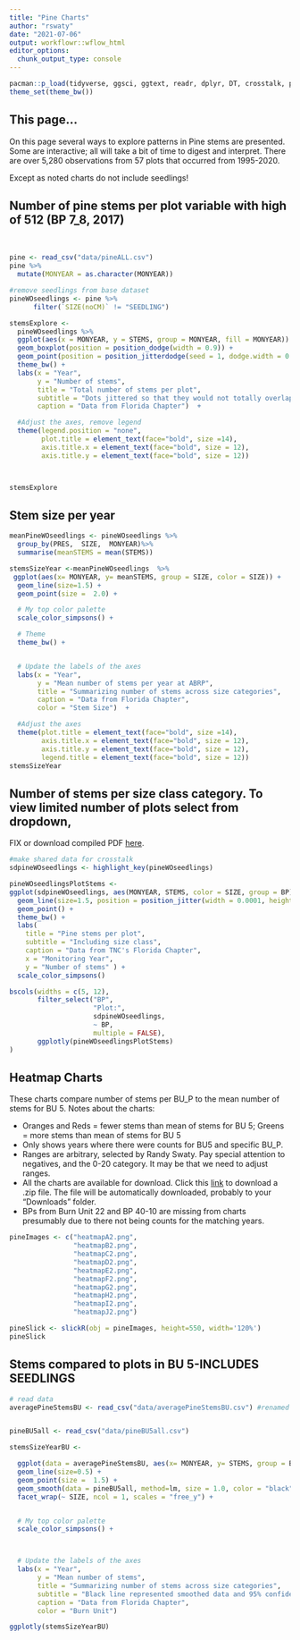 ```yaml
---
title: "Pine Charts"
author: "rswaty"
date: "2021-07-06"
output: workflowr::wflow_html
editor_options:
  chunk_output_type: console
---
```



```r
pacman::p_load(tidyverse, ggsci, ggtext, readr, dplyr, DT, crosstalk, plotly, ggforce, slickR)
theme_set(theme_bw())
```

## This page...
On this page several ways to explore patterns in Pine stems are presented.  Some are interactive; all will take a bit of time to digest and interpret.  There are over 5,280 observations from 57 plots that occurred from 1995-2020.

Except as noted charts do not include seedlings!


## Number of pine stems per plot variable with high of 512 (BP 7_8, 2017)

<br>

```r

pine <- read_csv("data/pineALL.csv")
pine %>%
  mutate(MONYEAR = as.character(MONYEAR))

#remove seedlings from base dataset
pineWOseedlings <- pine %>%
      filter(`SIZE(noCM)` != "SEEDLING")
```


```r

stemsExplore <-
  pineWOseedlings %>%
  ggplot(aes(x = MONYEAR, y = STEMS, group = MONYEAR, fill = MONYEAR)) +
  geom_boxplot(position = position_dodge(width = 0.9)) +
  geom_point(position = position_jitterdodge(seed = 1, dodge.width = 0.9)) +
  theme_bw() +
  labs(x = "Year",
       y = "Number of stems",
       title = "Total number of stems per plot",
       subtitle = "Dots jittered so that they would not totally overlap",
       caption = "Data from Florida Chapter")  +

  #Adjust the axes, remove legend
  theme(legend.position = "none",
        plot.title = element_text(face="bold", size =14),
        axis.title.x = element_text(face="bold", size = 12),
        axis.title.y = element_text(face="bold", size = 12))



stemsExplore


```

## Stem size per year

```r

meanPineWOseedlings <- pineWOseedlings %>%
  group_by(PRES,  SIZE,  MONYEAR)%>%
  summarise(meanSTEMS = mean(STEMS))
```


```r
stemsSizeYear <-meanPineWOseedlings  %>%
 ggplot(aes(x= MONYEAR, y= meanSTEMS, group = SIZE, color = SIZE)) +
  geom_line(size=1.5) +
  geom_point(size =  2.0) +

  # My top color palette
  scale_color_simpsons() +

  # Theme
  theme_bw() +


  # Update the labels of the axes
  labs(x = "Year",
       y = "Mean number of stems per year at ABRP",
       title = "Summarizing number of stems across size categories",
       caption = "Data from Florida Chapter",
       color = "Stem Size")  +

  #Adjust the axes
  theme(plot.title = element_text(face="bold", size =14),
        axis.title.x = element_text(face="bold", size = 12),
        axis.title.y = element_text(face="bold", size = 12),
        legend.title = element_text(face="bold", size = 12))
stemsSizeYear
```



## Number of stems per size class category.  To view limited number of plots select from dropdown, 


FIX or download compiled PDF [here](https://github.com/rswaty/ABRPweb/raw/master/pineStemCharts.pdf). 

```r
#make shared data for crosstalk
sdpineWOseedlings <- highlight_key(pineWOseedlings)

```


```r
pineWOseedlingsPlotStems <-  
ggplot(sdpineWOseedlings, aes(MONYEAR, STEMS, color = SIZE, group = BP)) +
  geom_line(size=1.5, position = position_jitter(width = 0.0001, height = 1.0)) +
  geom_point() +
  theme_bw() +
  labs(
    title = "Pine stems per plot",
    subtitle = "Including size class",
    caption = "Data from TNC's Florida Chapter",
    x = "Monitoring Year",
    y = "Number of stems" ) +
  scale_color_simpsons()

bscols(widths = c(5, 12),
       filter_select("BP", 
                     "Plot:", 
                     sdpineWOseedlings, 
                     ~ BP,
                     multiple = FALSE),
       ggplotly(pineWOseedlingsPlotStems)
)

```



## Heatmap Charts 

These charts compare number of stems per BU_P to the mean number of stems for BU 5.  Notes about the charts:

* Oranges and Reds = fewer stems than mean of stems for BU 5; Greens = more stems than mean of stems for BU 5
* Only shows years where there were counts for BU5 and specific BU_P.
* Ranges are arbitrary, selected by Randy Swaty.  Pay special attention to negatives, and the 0-20 category.  It may be that we need to adjust ranges.
* All the charts are available for download.  Click this [link](https://github.com/rswaty/ABRPweb/raw/master/pineHeatmaps.zip) to download a .zip file.  The file will be automatically downloaded, probably to your "Downloads" folder.
* BPs from Burn Unit 22 and BP 40-10 are missing from charts presumably due to there not being counts for the matching years. 


```r

pineImages <- c("heatmapA2.png", 
                "heatmapB2.png",
                "heatmapC2.png",
                "heatmapD2.png",
                "heatmapE2.png",
                "heatmapF2.png",
                "heatmapG2.png",
                "heatmapH2.png",
                "heatmapI2.png",
                "heatmapJ2.png")

```



```r

pineSlick <- slickR(obj = pineImages, height=550, width='120%') 
pineSlick

```


## Stems compared to plots in BU 5-INCLUDES SEEDLINGS

```r

# read data
averagePineStemsBU <- read_csv("data/averagePineStemsBU.csv") #renamed AVERAGE_STEMS to STEMS


pineBU5all <- read_csv("data/pineBU5all.csv")
```


```r
stemsSizeYearBU <-

  ggplot(data = averagePineStemsBU, aes(x= MONYEAR, y= STEMS, group = BU, color = as.factor(BU))) +
  geom_line(size=0.5) +
  geom_point(size =  1.5) +
  geom_smooth(data = pineBU5all, method=lm, size = 1.0, color = "black" ) +
  facet_wrap(~ SIZE, ncol = 1, scales = "free_y") +


  # My top color palette
  scale_color_simpsons() +



  # Update the labels of the axes
  labs(x = "Year",
       y = "Mean number of stems",
       title = "Summarizing number of stems across size categories",
       subtitle = "Black line represented smoothed data and 95% confidence interval from BU 5", 
       caption = "Data from Florida Chapter",
       color = "Burn Unit") 

ggplotly(stemsSizeYearBU)
```









